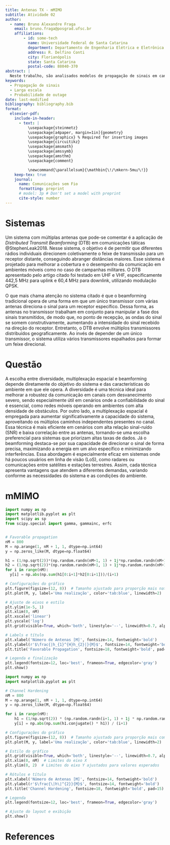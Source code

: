 ```yaml
---
title: Antenas TX - mMIMO
subtitle: Atividade 02
author:
  - name: Bruno Alexandre Fraga
    email: bruno.fraga@posgrad.ufsc.br
    affiliations: 
        - id: some-tech
          name: Universidade Federal de Santa Catarina
          department: Departamento de Engenharia Elétrica e Eletrônica
          address: R. Delfino Conti
          city: Florianópolis
          state: Santa Catarina
          postal-code: 88040-370
abstract: |
  Neste trabalho, são analisados modelos de propagação de sinais em canais de comunicação sem fio. Na Tarefa 1, é estimado um modelo de perda por log-distância utilizando medidas experimentais e o modelo de espaço livre para calcular a potência recebida a uma distância de referência. A potência recebida é estimada para 200 m, e uma curva representando o modelo é traçada até 1 km. Na Tarefa 2, é estudado o desempenho de um sistema com propagação log-normal para determinar o alcance máximo que assegure uma taxa mínima de sucesso de 90%, considerando restrições de relação sinal-ruído (SNR).
keywords: 
  - Propagação de sinais
  - Larga escala
  - Probabilidade de outage
date: last-modified
bibliography: bibliography.bib
format:
  elsevier-pdf:
    include-in-header:
      - text: |
          \usepackage{steinmetz}
          \usepackage[a4paper, margin=1in]{geometry}
          \usepackage{graphicx} % Required for inserting images
          \usepackage{circuitikz}
          \usepackage{amsmath}
          \usepackage{amssymb}
          \usepackage{amsthm}
          \usepackage{comment}

          \newcommand{\parallelsum}{\mathbin{\!/\mkern-5mu/\!}}
    keep-tex: true
    journal:
      name: Comunicações sem Fio
      formatting: preprint
      # model: 3p # Don't set a model with preprint
      cite-style: number
---
```

# Sistemas

Um sistema com múltiplas antenas que pode-se comentar é a aplicação de *Distributed Transmit Beamforming* (DTB) em comunicações táticas @StephenLeak2018. Nesse sistema, o objetivo é de permitir que diferentes rádios individuais direcionem coletivamente o feixe de transmissão para um receptor distante, conseguindo abranger distâncias maiores. Esse sistema é projetado para melhorar a cobertura e o desempenho da comunicação em ambientes móveis como no caso de campanhas militares. O DTB apresentado pelo artigo citado foi testado em UHF e VHF, especificamente 442,5 MHz para uplink e 60,4 MHz para downlink, utilizando modulação QPSK.

O que mais chama atenção no sistema citado é que o beamforming tradicional opera de uma forma em que um único transmissor com várias antenas direciona o sinal para um receptor específico. Dessa forma, as antenas no transmissor trabalham em conjunto para manipular a fase dos sinais transmitidos, de modo que, no ponto de recepção, as ondas do sinal se somem construtivamente, aumentando a intensidade do sinal recebido na direção do receptor. Entretanto, o DTB envolve múltiplos transmissores distribuídos geograficamente. Ao invés de depender de um único transmissor, o sistema utiliza vários transmissores espalhados para formar um feixe direcional.

# Questão

A escolha entre diversidade, multiplexação espacial e beamforming depende diretamente do objetivo do sistema e das características do ambiente em que ele opera. A diversidade é uma técnica ideal para melhorar a robustez da comunicação em canais com desvanecimento severo, sendo especialmente útil em cenários onde a confiabilidade do sinal é essencial, como redes móveis operando em ambientes com alta densidade de obstáculos. Por outro lado, a multiplexação espacial é empregada para aumentar significativamente a capacidade do sistema, aproveitando os múltiplos caminhos independentes presentes no canal. Essa técnica é mais eficiente em cenários com alta relação sinal-ruído (SNR) e baixa correlação entre as antenas, tornando-se uma escolha preferencial para sistemas que priorizam altas taxas de dados. Já o beamforming destaca-se por sua capacidade de direcionar o sinal de forma precisa, maximizando a energia em um alvo específico e minimizando interferências. Essa abordagem é especialmente eficaz em sistemas onde há poucos usuários em linha de visão (LoS), como radares ou comunicações entre satélites e estações terrestres. Assim, cada técnica apresenta vantagens que atendem a diferentes demandas, variando conforme as necessidades do sistema e as condições do ambiente.


# mMIMO

```python
import numpy as np
import matplotlib.pyplot as plt
import scipy as sp
from scipy.special import gamma, gammainc, erfc


# Favorable propagation
nM = 800
M = np.arange(1, nM + 1, 1, dtype=np.int64)
y = np.zeros_like(M, dtype=np.float64)

h1 = (1/np.sqrt(2))*(np.random.randn(nM+1, 1) + 1j*np.random.randn(nM+1, 1))
h2 = (1/np.sqrt(2))*(np.random.randn(nM+1, 1) + 1j*np.random.randn(nM+1, 1))
for i in range(nM):
  y[i] = np.abs(np.sum(h1[0:i+1]*h2[0:i+1]))/(i+1)

# Configurações do gráfico
plt.figure(figsize=(12, 8))  # Tamanho ajustado para proporção mais natural
plt.plot(M, y, label='Uma realização', color='tab:blue', linewidth=2)

# Ajuste de eixos e estilo
plt.ylim(1e-5, 1)
plt.xlim(0, nM)
plt.xscale('linear')
plt.yscale('log')
plt.grid(visible=True, which='both', linestyle='--', linewidth=0.7, alpha=0.7)

# Labels e título
plt.xlabel('Número de Antenas [M]', fontsize=14, fontweight='bold')
plt.ylabel(r'$\frac{|h_{1}^{H}h_{2}|}{M}$', fontsize=14, fontweight='bold')
plt.title('Favorable Propagation', fontsize=18, fontweight='bold', pad=15)

# Legenda e finalização
plt.legend(fontsize=12, loc='best', frameon=True, edgecolor='gray')
plt.show()

```

```python
import numpy as np
import matplotlib.pyplot as plt

# Channel Hardening
nM = 800
M = np.arange(1, nM + 1, 1, dtype=np.int64)
y = np.zeros_like(M, dtype=np.float64)

for i in range(nM):
    h1 = (1/np.sqrt(2)) * (np.random.randn(i+1, 1) + 1j * np.random.randn(i+1, 1))
    y[i] = np.abs(np.sum(h1.conjugate() * h1)) / (i+1)

# Configurações do gráfico
plt.figure(figsize=(12, 8))  # Tamanho ajustado para proporção mais comum
plt.plot(M, y, label='Uma realização', color='tab:blue', linewidth=2)

# Estilo do gráfico
plt.grid(visible=True, which='both', linestyle='--', linewidth=0.7, alpha=0.7)
plt.xlim(0, nM)  # Limites do eixo X
plt.ylim(0, 2)  # Limites do eixo Y ajustados para valores esperados

# Rótulos e título
plt.xlabel('Número de Antenas [M]', fontsize=14, fontweight='bold')
plt.ylabel(r'$\frac{\|h\|^{2}}{M}$', fontsize=14, fontweight='bold')
plt.title('Channel Hardening', fontsize=18, fontweight='bold', pad=15)

# Legenda
plt.legend(fontsize=12, loc='best', frameon=True, edgecolor='gray')

# Ajuste do layout e exibição
plt.show()

```


# References {-}
